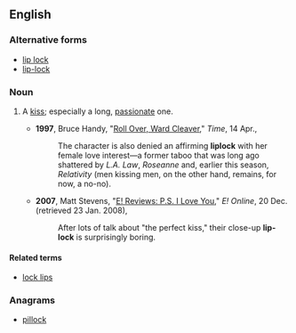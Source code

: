 ==English==

===Alternative forms===
* [[lip lock]]
* [[lip-lock]]

===Noun===
{{en-noun}}

# {{context|chiefly|US|informal}} A [[kiss]]; especially a long, [[passionate]] one.
#* '''1997''', Bruce Handy, "[http://www.time.com/time/magazine/article/0,9171,986188-5,00.html Roll Over, Ward Cleaver]," ''Time'', 14 Apr.,
#*: The character is also denied an affirming '''liplock''' with her female love interest—a former taboo that was long ago shattered by ''L.A. Law'', ''Roseanne'' and, earlier this season, ''Relativity'' (men kissing men, on the other hand, remains, for now, a no-no).
#* '''2007''', Matt Stevens, "[http://www.eonline.com/movies/e_reviews/index.jsp?uuid=aca964d8-c366-43ff-9aa8-5ac93852fc4d&sid=fd-reviews E! Reviews: P.S. I Love You]," ''E! Online'', 20 Dec. (retrieved 23 Jan. 2008),
#*: After lots of talk about "the perfect kiss," their close-up '''lip-lock''' is surprisingly boring.

====Related terms====
* [[lock lips]]

===Anagrams===
* [[pillock#English|pillock]]